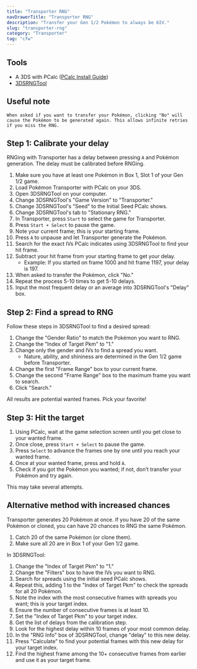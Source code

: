 ```yaml
---
title: "Transporter RNG"
navDrawerTitle: "Transporter RNG"
description: "Transfer your Gen 1/2 Pokémon to always be 6IV."
slug: "transporter-rng"
category: "Transporter"
tag: "cfw"
---
```


## Tools

- A 3DS with PCalc ([PCalc Install Guide](/misc-3ds-installing-pcalc))
- [3DSRNGTool](https://github.com/wwwwwwzx/3DSRNGTool/releases)

## Useful note

```
When asked if you want to transfer your Pokémon, clicking "No" will cause the Pokémon to be generated again. This allows infinite retries if you miss the RNG.
```

## Step 1: Calibrate your delay

RNGing with Transporter has a delay between pressing `A` and Pokémon generation. The delay must be calibrated before RNGing.

1. Make sure you have at least one Pokémon in Box 1, Slot 1 of your Gen 1/2 game.
1. Load Pokémon Transporter with PCalc on your 3DS.
1. Open 3DSRNGTool on your computer.
1. Change 3DSRNGTool's "Game Version" to "Transporter."
1. Change 3DSRNGTool's "Seed" to the Initial Seed PCalc shows.
1. Change 3DSRNGTool's tab to "Stationary RNG."
1. In Transporter, press `Start` to select the game for Transporter.
1. Press `Start + Select` to pause the game.
1. Note your current frame; this is your starting frame.
1. Press `A` to unpause and let Transporter generate the Pokémon.
1. Search for the exact IVs PCalc indicates using 3DSRNGTool to find your hit frame.
1. Subtract your hit frame from your starting frame to get your delay.
   - Example: If you started on frame 1000 and hit frame 1197, your delay is 197.
1. When asked to transfer the Pokémon, click "No."
1. Repeat the process 5-10 times to get 5-10 delays.
1. Input the most frequent delay or an average into 3DSRNGTool's "Delay" box.

## Step 2: Find a spread to RNG

Follow these steps in 3DSRNGTool to find a desired spread:

1. Change the "Gender Ratio" to match the Pokémon you want to RNG.
1. Change the "Index of Target Pkm" to "1."
1. Change only the gender and IVs to find a spread you want.
   - Nature, ability, and shininess are determined in the Gen 1/2 game before Transporter.
1. Change the first "Frame Range" box to your current frame.
1. Change the second "Frame Range" box to the maximum frame you want to search.
1. Click "Search."

All results are potential wanted frames. Pick your favorite!

## Step 3: Hit the target

1. Using PCalc, wait at the game selection screen until you get close to your wanted frame.
1. Once close, press `Start + Select` to pause the game.
1. Press `Select` to advance the frames one by one until you reach your wanted frame.
1. Once at your wanted frame, press and hold `A`.
1. Check if you got the Pokémon you wanted; if not, don’t transfer your Pokémon and try again.

This may take several attempts.

## Alternative method with increased chances

Transporter generates 20 Pokémon at once. If you have 20 of the same Pokémon or cloned, you can have 20 chances to RNG the same Pokémon.

1. Catch 20 of the same Pokémon (or clone them).
1. Make sure all 20 are in Box 1 of your Gen 1/2 game.

In 3DSRNGTool:

1. Change the "Index of Target Pkm" to "1."
1. Change the "Filters" box to have the IVs you want to RNG.
1. Search for spreads using the initial seed PCalc shows.
1. Repeat this, adding 1 to the "Index of Target Pkm" to check the spreads for all 20 Pokémon.
1. Note the index with the most consecutive frames with spreads you want; this is your target index.
1. Ensure the number of consecutive frames is at least 10.
1. Set the "Index of Target Pkm" to your target index.
1. Get the list of delays from the calibration step.
1. Look for the highest delay within 10 frames of your most common delay.
1. In the "RNG Info" box of 3DSRNGTool, change "delay" to this new delay.
1. Press "Calculate" to find your potential frames with this new delay for your target index.
1. Find the highest frame among the 10+ consecutive frames from earlier and use it as your target frame.
